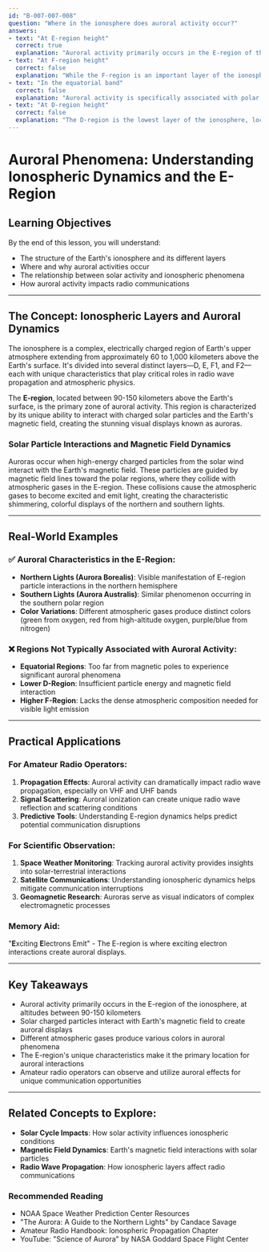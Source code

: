 ```yaml
---
id: "B-007-007-008"
question: "Where in the ionosphere does auroral activity occur?"
answers:
- text: "At E-region height"
  correct: true
  explanation: "Auroral activity primarily occurs in the E-region of the ionosphere, typically at altitudes between 90-150 kilometers above the Earth's surface. This region is characterized by intense interactions between charged solar particles and the Earth's magnetic field, creating the spectacular visual phenomenon known as the aurora borealis (northern lights) or aurora australis (southern lights). The E-region's unique ionization characteristics make it the primary location for these dramatic electromagnetic displays."
- text: "At F-region height"
  correct: false
  explanation: "While the F-region is an important layer of the ionosphere located at higher altitudes (approximately 150-500 kilometers), it is not the primary location of auroral activity. The F-region is more significant for long-distance radio propagation and has different ionization characteristics compared to the E-region where auroras typically occur."
- text: "In the equatorial band"
  correct: false
  explanation: "Auroral activity is specifically associated with polar regions near the magnetic poles, not the equatorial band. The equatorial region experiences different ionospheric phenomena related to solar radiation and magnetic field interactions, but does not typically generate the characteristic auroral displays found in high-latitude regions."
- text: "At D-region height"
  correct: false
  explanation: "The D-region is the lowest layer of the ionosphere, located at altitudes of approximately 60-90 kilometers. While important for radio wave absorption, it is too low to be the primary location of auroral activity. Auroral phenomena require the specific ionization and magnetic field interactions found in the E-region."
---
```


# Auroral Phenomena: Understanding Ionospheric Dynamics and the E-Region

## Learning Objectives
By the end of this lesson, you will understand:
- The structure of the Earth's ionosphere and its different layers
- Where and why auroral activities occur
- The relationship between solar activity and ionospheric phenomena
- How auroral activity impacts radio communications

---

## The Concept: Ionospheric Layers and Auroral Dynamics

The ionosphere is a complex, electrically charged region of Earth's upper atmosphere extending from approximately 60 to 1,000 kilometers above the Earth's surface. It's divided into several distinct layers—D, E, F1, and F2—each with unique characteristics that play critical roles in radio wave propagation and atmospheric physics.

The **E-region**, located between 90-150 kilometers above the Earth's surface, is the primary zone of auroral activity. This region is characterized by its unique ability to interact with charged solar particles and the Earth's magnetic field, creating the stunning visual displays known as auroras.

### Solar Particle Interactions and Magnetic Field Dynamics

Auroras occur when high-energy charged particles from the solar wind interact with the Earth's magnetic field. These particles are guided by magnetic field lines toward the polar regions, where they collide with atmospheric gases in the E-region. These collisions cause the atmospheric gases to become excited and emit light, creating the characteristic shimmering, colorful displays of the northern and southern lights.

---

## Real-World Examples

### ✅ Auroral Characteristics in the E-Region:
- **Northern Lights (Aurora Borealis)**: Visible manifestation of E-region particle interactions in the northern hemisphere
- **Southern Lights (Aurora Australis)**: Similar phenomenon occurring in the southern polar region
- **Color Variations**: Different atmospheric gases produce distinct colors (green from oxygen, red from high-altitude oxygen, purple/blue from nitrogen)

### ❌ Regions Not Typically Associated with Auroral Activity:
- **Equatorial Regions**: Too far from magnetic poles to experience significant auroral phenomena
- **Lower D-Region**: Insufficient particle energy and magnetic field interaction
- **Higher F-Region**: Lacks the dense atmospheric composition needed for visible light emission

---

## Practical Applications

### For Amateur Radio Operators:
1. **Propagation Effects**: Auroral activity can dramatically impact radio wave propagation, especially on VHF and UHF bands
2. **Signal Scattering**: Auroral ionization can create unique radio wave reflection and scattering conditions
3. **Predictive Tools**: Understanding E-region dynamics helps predict potential communication disruptions

### For Scientific Observation:
1. **Space Weather Monitoring**: Tracking auroral activity provides insights into solar-terrestrial interactions
2. **Satellite Communications**: Understanding ionospheric dynamics helps mitigate communication interruptions
3. **Geomagnetic Research**: Auroras serve as visual indicators of complex electromagnetic processes

### Memory Aid:
"**E**xciting **E**lectrons Emit" - The E-region is where exciting electron interactions create auroral displays.

---

## Key Takeaways

- Auroral activity primarily occurs in the E-region of the ionosphere, at altitudes between 90-150 kilometers
- Solar charged particles interact with Earth's magnetic field to create auroral displays
- Different atmospheric gases produce various colors in auroral phenomena
- The E-region's unique characteristics make it the primary location for auroral interactions
- Amateur radio operators can observe and utilize auroral effects for unique communication opportunities

---

## Related Concepts to Explore:
- **Solar Cycle Impacts**: How solar activity influences ionospheric conditions
- **Magnetic Field Dynamics**: Earth's magnetic field interactions with solar particles
- **Radio Wave Propagation**: How ionospheric layers affect radio communications

### Recommended Reading
- NOAA Space Weather Prediction Center Resources
- "The Aurora: A Guide to the Northern Lights" by Candace Savage
- Amateur Radio Handbook: Ionospheric Propagation Chapter
- YouTube: "Science of Aurora" by NASA Goddard Space Flight Center